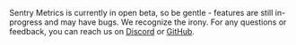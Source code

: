 <Note title="Now in beta!">

Sentry Metrics is currently in open beta, so be gentle - features are still in-progress and may have bugs. We recognize the irony.
For any questions or feedback, you can reach us on [Discord](https://discord.gg/EeDfSjDt) or [GitHub](https://github.com/getsentry/sentry/discussions/64195).

</Note>
